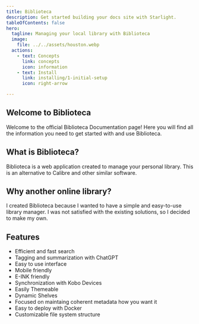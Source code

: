 ```yaml
---
title: Biblioteca
description: Get started building your docs site with Starlight.
tableOfContents: false
hero:
  tagline: Managing your local library with Biblioteca
  image:
    file: ../../assets/houston.webp
  actions:
    - text: Concepts
      link: concepts
      icon: information
    - text: Install
      link: installing/1-initial-setup
      icon: right-arrow

---
```



## Welcome to Biblioteca
Welcome to the official Biblioteca Documentation page! Here you will find all the information you need to get started with
and use Biblioteca.

## What is Biblioteca?
Biblioteca is a web application created to manage your personal library. This is an alternative to Calibre and other similar
software.

## Why another online library?
I created Biblioteca because I wanted to have a simple and easy-to-use library manager. I was not satisfied with the existing
solutions, so I decided to make my own.

## Features
- Efficient and fast search
- Tagging and summarization with ChatGPT
- Easy to use interface
- Mobile friendly
- E-INK friendly
- Synchronization with Kobo Devices
- Easily Themeable
- Dynamic Shelves
- Focused on maintaing coherent metadata how you want it
- Easy to deploy with Docker
- Customizable file system structure
